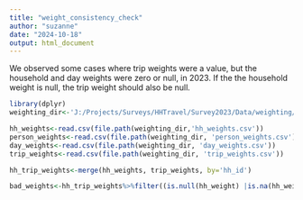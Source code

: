 ```yaml
---
title: "weight_consistency_check"
author: "suzanne"
date: "2024-10-18"
output: html_document
---
```


We observed some cases where trip weights were a value, but the household and day weights were zero or null, in 2023.
If the the household weight is null, the trip weight should also be null.

```r
library(dplyr)
weighting_dir<-'J:/Projects/Surveys/HHTravel/Survey2023/Data/weighting/hh_survey_weighting_psrc_run_4_1_2024/Weighting/output'

```

```r
hh_weights<-read.csv(file.path(weighting_dir,'hh_weights.csv'))
person_weights<-read.csv(file.path(weighting_dir, 'person_weights.csv'))
day_weights<-read.csv(file.path(weighting_dir, 'day_weights.csv'))
trip_weights<-read.csv(file.path(weighting_dir, 'trip_weights.csv'))

```

```r
hh_trip_weights<-merge(hh_weights, trip_weights, by='hh_id')

```

```r
bad_weights<-hh_trip_weights%>%filter((is.null(hh_weight) |is.na(hh_weight) | hh_weight==0) & trip_weight>0)
```

